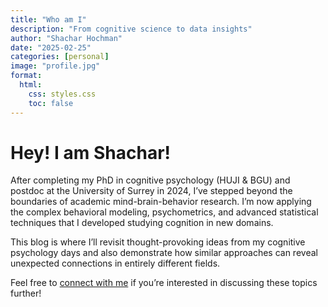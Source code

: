 ```yaml
---
title: "Who am I"
description: "From cognitive science to data insights"
author: "Shachar Hochman"
date: "2025-02-25"
categories: [personal]
image: "profile.jpg"
format:
  html:
    css: styles.css
    toc: false
---
```


# Hey! I am Shachar!

After completing my PhD in cognitive psychology (HUJI & BGU) and postdoc at the University of Surrey in 2024, I've stepped beyond the boundaries of academic mind-brain-behavior research. I'm now applying the complex behavioral modeling, psychometrics, and advanced statistical techniques that I developed studying cognition in new domains.

This blog is where I'll revisit thought-provoking ideas from my cognitive psychology days and also demonstrate how similar approaches can reveal unexpected connections in entirely different fields.

::: connect
Feel free to [connect with me](mailto:shachar.hochman@gmail.com) if you're interested in discussing these topics further!
:::
